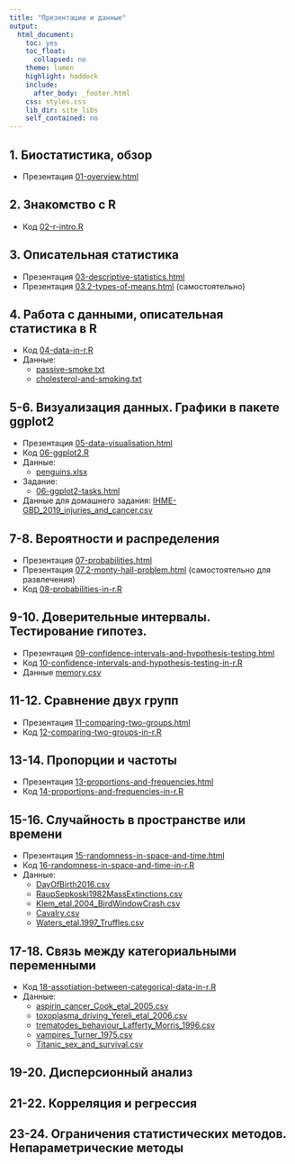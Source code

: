 ```yaml
---
title: "Презентации и данные"
output:
  html_document:
    toc: yes
    toc_float:
      collapsed: no
    theme: lumen
    highlight: haddock
    include:
      after_body: _footer.html
    css: styles.css
    lib_dir: site_libs
    self_contained: no
---
```


## 1. Биостатистика, обзор

- Презентация [01-overview.html](01-overview.html)

## 2. Знакомство с R

- Код [02-r-intro.R](02-r-intro.R)

## 3. Описательная статистика

- Презентация [03-descriptive-statistics.html](03-descriptive-statistics.html)
- Презентация [03.2-types-of-means.html](03.2-types-of-means.html)  (самостоятельно)

## 4. Работа с данными, описательная статистика в R

- Код [04-data-in-r.R](04-data-in-r.R)
- Данные:
    - [passive-smoke.txt](data/passive-smoke.txt)
    - [cholesterol-and-smoking.txt](data/cholesterol-and-smoking.txt)

## 5-6. Визуализация данных. Графики в пакете ggplot2

- Презентация [05-data-visualisation.html](05-data-visualisation.html)
- Код [06-ggplot2.R](06-ggplot2.R)
- Данные:
    - [penguins.xlsx](data/penguins.xlsx)
- Задание:
    - [06-ggplot2-tasks.html](06-ggplot2-tasks.html)
    
- Данные для домашнего задания: [IHME-GBD_2019_injuries_and_cancer.csv](data/IHME-GBD_2019_injuries_and_cancer.csv)


## 7-8. Вероятности и распределения

- Презентация [07-probabilities.html](07-probabilities.html)
- Презентация [07.2-monty-hall-problem.html](07.2-monty-hall-problem.html) (самостоятельно для развлечения)
- Код [08-probabilities-in-r.R](08-probabilities-in-r.R)

## 9-10. Доверительные интервалы. Тестирование гипотез.

- Презентация [09-confidence-intervals-and-hypothesis-testing.html](09-confidence-intervals-and-hypothesis-testing.html)
- Код [10-confidence-intervals-and-hypothesis-testing-in-r.R](10-confidence-intervals-and-hypothesis-testing-in-r.R)
- Данные [memory.csv](data/memory.csv)

## 11-12. Cравнение двух групп

- Презентация [11-comparing-two-groups.html](11-comparing-two-groups.html)
- Код [12-comparing-two-groups-in-r.R](12-comparing-two-groups-in-r.R)


## 13-14. Пропорции и частоты

- Презентация [13-proportions-and-frequencies.html](13-proportions-and-frequencies.html)
- Код [14-proportions-and-frequencies-in-r.R](14-proportions-and-frequencies-in-r.R)

## 15-16. Случайность в пространстве или времени

- Презентация [15-randomness-in-space-and-time.html](15-randomness-in-space-and-time.html)
- Код [16-randomness-in-space-and-time-in-r.R](16-randomness-in-space-and-time-in-r.R)
- Данные:
  - [DayOfBirth2016.csv](data/DayOfBirth2016.csv)
  - [RaupSepkoski1982MassExtinctions.csv](data/RaupSepkoski1982MassExtinctions.csv)
  - [Klem_etal.2004_BirdWindowCrash.csv](data/Klem_etal.2004_BirdWindowCrash.csv)
  - [Cavalry.csv](data/Cavalry.csv)
  - [Waters_etal.1997_Truffles.csv](data/Waters_etal.1997_Truffles.csv)

## 17-18. Связь между категориальными переменными

<!-- - Презентация [17-assotiation-between-categorical-data.html](17-assotiation-between-categorical-data.html) -->
- Код [18-assotiation-between-categorical-data-in-r.R](18-assotiation-between-categorical-data-in-r.R)
- Данные:
  - [aspirin_cancer_Cook_etal_2005.csv](data/aspirin_cancer_Cook_etal_2005.csv)
  - [toxoplasma_driving_Yereli_etal_2006.csv](data/toxoplasma_driving_Yereli_etal_2006.csv)
  - [trematodes_behaviour_Lafferty_Morris_1996.csv](data/trematodes_behaviour_Lafferty_Morris_1996.csv)
  - [vampires_Turner_1975.csv](data/vampires_Turner_1975.csv)
  - [Titanic_sex_and_survival.csv](data/Titanic_sex_and_survival.csv)


## 19-20. Дисперсионный анализ

<!-- - Презентация [19-anova.html](19-anova.html) -->
<!-- - Код [20-anova-in-r.R](20-anova-in-r.R) -->

## 21-22. Корреляция и регрессия

<!-- - Презентация [21-correlation-and-regression.html](21-correlation-and-regression.html) -->
<!-- - Код [22-correlation-and-regression-in-r.R](22-correlation-and-regression-in-r.R) -->

## 23-24. Ограничения статистических методов. Непараметрические методы

<!-- - Презентация [23-assumptions-and-nonparametrics.html](23-assumptions-and-nonparametrics.html) -->
<!-- - Код [24-assumptions-and-nonparametrics-in-r.R](24-assumptions-and-nonparametrics-in-r.R) -->
